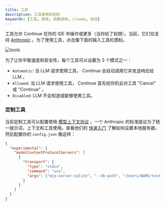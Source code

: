 ```yaml
---
title: 工具
description: 工具使用和定制
keywords: [工具, 使用, 函数调用, claude, 自动]
---
```


工具允许 Continue 在你的 IDE 中操作或更多（当你给了权限）。当前，它们仅支持 [Anthropic](./model-providers/top-level/anthropic.md) 。为了使用工具，点击像下面的输入工具栏图标。

![tools](/img/tool-use-example.png)

为了让你平衡速度和安全性，每个工具可以设置为 3 个模式之一：

- `Automatic`: 当 LLM 请求使用工具， Continue 会自动调用它并发送响应给 LLM 。
- `Allowed`: 当 LLM 请求使用工具， Continue 首先给你机会对工具 "Cancel" 或 "Continue" 。
- `Disabled`: LLM 不会知道或能够使用工具。

### 定制工具

当前定制工具可以配置使用 [模型上下文协议](https://modelcontextprotocol.io/introduction) ，一个 Anthropic 的标准提议为了统一提示词，上下文和工具使用。查看他们的 [快速入门](https://modelcontextprotocol.io/quickstart) 了解如何设置本地服务器，然后配置你的 `config.json` 像这样：

```json title="~/.continue/config.json"
{
  "experimental": {
    "modelContextProtocolServers": [
      {
        "transport": {
          "type": "stdio",
          "command": "uvx",
          "args": ["mcp-server-sqlite", "--db-path", "/Users/NAME/test.db"]
        }
      }
    ]
  }
}
```
